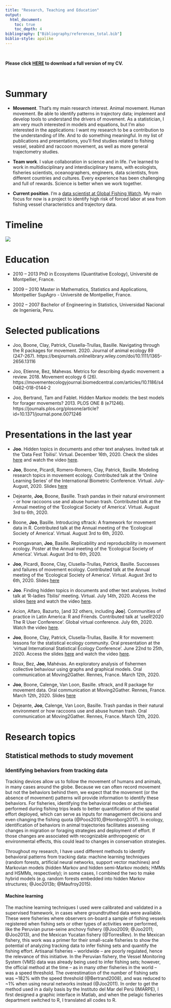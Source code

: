 ```yaml
---
title: "Research, Teaching and Education"
output:
  html_document:
    toc: true
    toc_depth: 4
bibliography: ["Bibliography/references_total.bib"]
biblio-style: apalike
---
```


<br />

**Please click <a href="cv/CV.pdf#" class="download" title="Download CV as PDF">HERE</a>	to download a full version of my CV.**

<br />

# Summary

* **Movement**. That's my main research interest. Animal movement. Human movement. Be able to identify patterns in trajectory data; implement and develop tools to understand the drivers of movement. As a statistician, I am very much interested in models and equations, but I'm also interested in the applications: I want my research to be a contribution to the understanding of life. And to do something meaningful. In my list of publications and presentations, you'll find studies related to fishing vessel, seabird and raccoon movement, as well as more general trajectometry studies. 

* **Team work**. I value collaboration in science and in life. I've learned to work in multidisciplinary and interdisciplinary teams, with ecologists, fisheries scientists, oceanographers, engineers, data scientists, from different countries and cultures. Every experience has been challenging and full of rewards. Science is better when we work together.

* **Current position**. I'm a [data scientist at Global Fishing Watch](https://globalfishingwatch.org/meet-the-team/rocio-joo/). My main focus for now is a project to identify high risk of forced labor at sea from fishing vessel characteristics and trajectory data. 
  
  

# Timeline

![](cv/cv.png)



# Education

  *   2010 -- 2013 PhD in Ecosystems (Quantitative Ecology), Université de Montpellier,
France.

  *   2009 -- 2010 Master in Mathematics, Statistics and Applications, Montpellier SupAgro -
Université de Montpellier, France.


  *   2002 -- 2007 Bachelor of Engineering in Statistics, Universidad Nacional de Ingeniería,
Peru.



# Selected publications

  *   Joo, Boone, Clay, Patrick, Clusella-Trullas, Basille. Navigating through the R
packages for movement. 2020. Journal of animal ecology 89 (247-267). https://besjournals.onlinelibrary.wiley.com/doi/10.1111/1365-2656.13116

  *   Joo, Etienne, Bez, Mahevas. Metrics for describing dyadic movement: a review. 2018. Movement ecology 6 (26). https://movementecologyjournal.biomedcentral.com/articles/10.1186/s40462-018-0144-2

  *   Joo, Bertrand, Tam and Fablet. Hidden Markov models: the best models for forager movements? 2013. PLOS ONE 8 (e71246). https://journals.plos.org/plosone/article?id=10.1371/journal.pone.0071246



# Presentations in the last year

  *   **Joo**. Hidden topics in documents and other text analyses. Invited talk at the 'Data Fest Tbilisi'. Virtual. December 16th, 2020. Check the slides [here](https://rociojoo.github.io/talk-DataFestTbilisi2020/Presentation.html) and watch the video [here](https://www.youtube.com/watch?v=_ze2qvQNYnw).
  
  *   **Joo**, Boone, Picardi, Romero-Romero, Clay, Patrick, Basille. Modeling research topics in movement ecology. Contributed talk at the 'Online Learning Series' of the International Biometric Conference. Virtual. July-August, 2020. Slides [here](https://github.com/rociojoo/Presentations/blob/master/Talks/2020/ibc2020.pdf)
  
  *   Dejeante, **Joo**, Boone, Basille. Trash pandas in their natural environment - or how raccoons use and abuse human trash. Contributed talk at the Annual meeting of the 'Ecological Society of America'. Virtual. August 3rd to 6th, 2020.
  
  *   Boone, **Joo**, Basille. Introducing sftrack: A framework for movement data in R. Contributed talk at the Annual meeting of the 'Ecological Society of America'. Virtual. August 3rd to 6th, 2020.

  *   Poongavanan, **Joo**, Basille. Replicability and reproducibility in movement ecology. Poster at the Annual meeting of the 'Ecological Society of America'. Virtual. August 3rd to 6th, 2020.
  
  *   **Joo**, Picardi, Boone, Clay, Clusella-Trullas, Patrick, Basille. Successes and failures of movement ecology. Contributed talk at the Annual meeting of the 'Ecological Society of America'. Virtual. August 3rd to 6th, 2020. Slides [here](https://github.com/rociojoo/Presentations/blob/master/Talks/2020/esa2020.pdf)
  
  *   **Joo**. Finding hidden topics in documents and other text analyses. Invited talk at 'R-ladies Tbilisi' meeting. Virtual. July 14th, 2020. Access the slides [here](https://github.com/rociojoo/Presentations/blob/master/Talks/2020/RladiesTbilisi2020.pdf) and watch the video [here](https://www.youtube.com/watch?v=p5asP39dXjs).
  
  *   Acion, Alfaro, Bazurto, [and 32 others, including **Joo**]. Communities of practice in Latin America: R and Friends. Contributed talk at 'useR!2020 The R User Conference'. Global virtual conference. July 6th, 2020. Watch the video [here](https://www.youtube.com/watch?v=gtRntU2J3Cg).
  
  *   **Joo**, Boone, Clay, Patrick, Clusella-Trullas, Basille. R for movement: lessons for the statistical ecology community. Oral presentation at the 'virtual International Statistical Ecology Conference'. June 22nd to 25th, 2020. Access the slides [here](https://github.com/rociojoo/Presentations/blob/master/Talks/2020/JooISEC-2020.pdf) and watch the video [here](https://www.youtube.com/watch?v=4L_gGoJtjDw&t=2s).
  
  *   Roux, Bez, **Joo**, Mahévas. An exploratory analysis of fishermen collective behaviour using graphs and graphical models. Oral communication at Moving2Gather. Rennes, France. March 12th, 2020.
  
  *   **Joo**, Boone, Calenge, Van Loon, Basille. sftrack, and R package for movement data. Oral communication at Moving2Gather. Rennes, France. March 12th, 2020. Slides [here](https://github.com/rociojoo/Presentations/blob/master/Talks/2020/sftrack-m2g-2020.pdf)
  
  *   Dejeante, **Joo**, Calenge, Van Loon, Basille. Trash pandas in their natural environment or how raccoons use and abuse human trash. Oral communication at Moving2Gather. Rennes, France. March 12th, 2020.

  
  
# Research topics


## Statistical methods to study movement

### Identifying behaviors from tracking data

Tracking devices allow us to follow the movement of humans and animals, in many cases around the globe. Because we can often record movement but not the behaviors behind them, we expect that the movement (or the absence of movement) patterns will provide information to identify these behaviors. For fisheries, identifying the behavioral modes or activities performed during fishing trips leads to better quantification of the spatial effort deployed, which can serve as inputs for management decisions and even changing the fishing quota (@Poos2010,@Hornborg2017). In ecology, identification of behaviors in animal trajectories facilitates assessing changes in migration or foraging strategies and deployment of effort. If those changes are associated with recognizable anthropogenic or environmental effects, this could lead to changes in conservation strategies. 
           
Throughout my research, I have used different methods to identify behavioral patterns from tracking data: machine learning techniques (random forests, artificial neural networks, support vector machines) and Markovian models (hidden Markov and hidden semi-Markov models; HMMs and HSMMs, respectively); in some cases, I combined the two to make hybrid models (e.g. random forests embedded into hidden Markov structures; @Joo2013b; @Maufroy2015).

#### Machine learning

The machine learning techniques I used were calibrated and validated in a supervised framework, in cases where groundtruthed data were available. These were fisheries where observers on-board a sample of fishing vessels registered when fishing sets or other types of activities were performed, like the Peruvian purse-seine anchovy fishery (@Joo2009; @Joo2011; @Joo2013), and the Mexican Yucatan fishery (@TorresRev). In the Mexican fishery, this work was a primer for their small-scale fisheries to show the potential of analyzing tracking data to infer fishing sets and quantify the fishing effort. Artisanal fisheries – worldwide – are poorly regulated, hence the relevance of this initiative. In the Peruvian fishery, the Vessel Monitoring System (VMS) data was already being used to infer fishing sets; however, the official method at the time – as in many other fisheries in the world – was a speed threshold. The overestimation of the number of fishing sets was ~182% with the speed threshold (@Bertrand2008), and was reduced to ~1% when using neural networks instead (@Joo2011). In order to get the method used in a daily basis by the Instituto del Mar del Perú (IMARPE), I first designed a graphic interface in Matlab, and when the pelagic fisheries department switched to R, I translated all codes to R. 

  <!-- * I do research in movement ecology, and before I worked with fishing vessel movement. I implement and develop tools to understand the drivers of movement. As a statistician, I am very much interested in models and equations, but I'm also interested in the applications: I want my research to be a contribution to the understanding of life. And to do something meaningful.  -->

  <!-- * Currently I'm a postdoctoral research associate at University of Florida since 2018, as a movement ecologist. -->

  <!-- * I'm Peruvian, studied and worked in France and now I'm in South Florida. I also travel a lot. I always take with me: my roots, everything I've learned from different cultures and amazing people, openness to learn more and to be surprised, and, whenever I can, a percussion instrument.  -->

  <!-- ![Science, friendship, music and travels. What else?](about/websiteII.png) -->